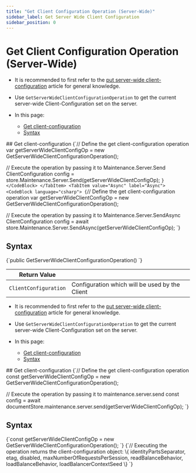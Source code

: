 ---
title: "Get Client Configuration Operation (Server-Wide)"
sidebar_label: Get Server Wide Client Configuration
sidebar_position: 0
---




# Get Client Configuration Operation (Server-Wide)
<LanguageSwitcher supportedLanguages={supportedLanguages} />
<LanguageContent language="csharp">

<Admonition type="note" title="Note">

* It is recommended to first refer to the [put server-wide client-configuration](../../../../client-api/operations/server-wide/configuration/put-serverwide-client-configuration) article for general knowledge.

* Use `GetServerWideClientConfigurationOperation` to get the current server-wide Client-Configuration set on the server.

* In this page:
    * [Get client-configuration](../../../../client-api/operations/maintenance/configuration/get-client-configuration#get-client-configuration)
    * [Syntax](../../../../client-api/operations/maintenance/configuration/get-client-configuration#syntax)

</Admonition>
## Get client-configuration

<Tabs groupId='languageSyntax'>
<TabItem value="Sync" label="Sync">
<CodeBlock language="csharp">
{`// Define the get client-configuration operation 
var getServerWideClientConfigOp = new GetServerWideClientConfigurationOperation();

// Execute the operation by passing it to Maintenance.Server.Send
ClientConfiguration config = store.Maintenance.Server.Send(getServerWideClientConfigOp);
`}
</CodeBlock>
</TabItem>
<TabItem value="Async" label="Async">
<CodeBlock language="csharp">
{`// Define the get client-configuration operation 
var getServerWideClientConfigOp = new GetServerWideClientConfigurationOperation();

// Execute the operation by passing it to Maintenance.Server.SendAsync
ClientConfiguration config = 
    await store.Maintenance.Server.SendAsync(getServerWideClientConfigOp);
`}
</CodeBlock>
</TabItem>
</Tabs>



## Syntax

<TabItem value="something" label="syntax">
<CodeBlock language="csharp">
{`public GetServerWideClientConfigurationOperation()
`}
</CodeBlock>
</TabItem>

| Return Value          |                                                |
|-----------------------|------------------------------------------------|
| `ClientConfiguration` | Configuration which will be used by the Client |




</LanguageContent>
<LanguageContent language="nodejs">

<Admonition type="note" title="Note">

* It is recommended to first refer to the [put server-wide client-configuration](../../../../client-api/operations/server-wide/configuration/put-serverwide-client-configuration) article for general knowledge.

* Use `GetServerWideClientConfigurationOperation` to get the current server-wide Client-Configuration set on the server.

* In this page:
    * [Get client-configuration](../../../../client-api/operations/maintenance/configuration/get-client-configuration#get-client-configuration)
    * [Syntax](../../../../client-api/operations/maintenance/configuration/get-client-configuration#syntax)

</Admonition>
## Get client-configuration

<TabItem value="something-something" label="get_config">
<CodeBlock language="nodejs">
{`// Define the get client-configuration operation
const getServerWideClientConfigOp = new GetServerWideClientConfigurationOperation();

// Execute the operation by passing it to maintenance.server.send
const config = await documentStore.maintenance.server.send(getServerWideClientConfigOp);
`}
</CodeBlock>
</TabItem>



## Syntax

<TabItem value="something-something" label="syntax_1">
<CodeBlock language="nodejs">
{`const getServerWideClientConfigOp = new GetServerWideClientConfigurationOperation();
`}
</CodeBlock>
</TabItem>

<TabItem value="something-something" label="syntax_2">
<CodeBlock language="nodejs">
{`// Executing the operation returns the client-configuration object: 
\{
    identityPartsSeparator,
    etag,
    disabled,
    maxNumberOfRequestsPerSession,
    readBalanceBehavior,
    loadBalanceBehavior,
    loadBalancerContextSeed
\}
`}
</CodeBlock>
</TabItem>




</LanguageContent>